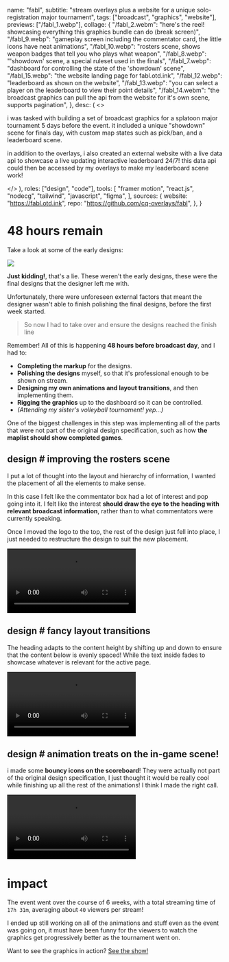   name: "fabl",
  subtitle:
    "stream overlays plus a website for a unique solo-registration major tournament",
  tags: ["broadcast", "graphics", "website"],
  previews: ["/fabl_1.webp"],
  collage: {
    "/fabl_2.webm":
      "here's the reel! showcasing everything this graphics bundle can do (break screen)",
    "/fabl_9.webp":
      "gameplay screen including the commentator card, the little icons have neat animations",
    "/fabl_10.webp":
      "rosters scene, shows weapon badges that tell you who plays what weapon",
    "/fabl_8.webp": "'showdown' scene, a special ruleset used in the finals",
    "/fabl_7.webp":
      "dashboard for controlling the state of the 'showdown' scene",
    "/fabl_15.webp": "the website landing page for fabl.otd.ink",
    "/fabl_12.webp": "leaderboard as shown on the website",
    "/fabl_13.webp":
      "you can select a player on the leaderboard to view their point details",
    "/fabl_14.webm":
      "the broadcast graphics can pull the api from the website for it's own scene, supports pagination",
  },
  desc: (
    <>
      <p>
        i was tasked with building a set of broadcast graphics for a splatoon
        major tournament 5 days before the event. it included a unique
        "showdown" scene for finals day, with custom map states such as
        pick/ban, and a leaderboard scene.
      </p>
      <p>
        in addition to the overlays, i also created an external website with a
        live data api to showcase a live updating interactive leaderboard 24/7!
        this data api could then be accessed by my overlays to make my
        leaderboard scene work!
      </p>
    </>
  ),
  roles: ["design", "code"],
  tools: [
    "framer motion",
    "react.js",
    "nodecg",
    "tailwind",
    "javascript",
    "figma",
  ],
  sources: {
    website: "https://fabl.otd.ink",
    repo: "https://github.com/cq-overlays/fabl",
  },
}

# 48 hours remain

Take a look at some of the early designs:

![](/fabl_3.webp)

**Just kidding!**, that's a lie. These weren't the early designs, these were the final designs that the designer left me with.

Unfortunately, there were unforeseen external factors that meant the designer wasn't able to finish polishing the final designs, before the first week started.

> So now I had to take over and ensure the designs reached the finish line

Remember! All of this is happening **48 hours before broadcast day**, and I had to:

- **Completing the markup** for the designs.
- **Polishing the designs** myself, so that it's professional enough to be shown on stream.
- **Designing my own animations and layout transitions**, and then implementing them.
- **Rigging the graphics** up to the dashboard so it can be controlled.
- _(Attending my sister's volleyball tournament! yep...)_

One of the biggest challenges in this step was implementing all of the parts that were not part of the original design specification, such as how **the maplist should show completed games**.

<Topic design>

## design # improving the rosters scene

I put a lot of thought into the layout and hierarchy of information, I wanted the placement of all the elements to make sense.

In this case I felt like the commentator box had a lot of interest and pop going into it. I felt like the interest **should draw the eye to the heading with relevant broadcast information**, rather than to what commentators were currently speaking.

Once I moved the logo to the top, the rest of the design just fell into place, I just needed to restructure the design to suit the new placement.

![a before / after of the rosters scene!](/fabl_11.webp|/fabl_6.webm)

## design # fancy layout transitions

The heading adapts to the content height by shifting up and down to ensure that the content below is evenly spaced! While the text inside fades to showcase whatever is relevant for the active page.

![](/fabl_4.webm)

## design # animation treats on the in-game scene!

i made some **bouncy icons on the scoreboard**! They were actually not part of the original design specification, I just thought it would be really cool while finishing up all the rest of the animations! I think I made the right call.

![boing :D](/fabl_5.webm)

</Topic>

# impact

The event went over the course of 6 weeks, with a total streaming time of `17h 31m`, averaging about `40` viewers per stream!

I ended up still working on all of the animations and stuff even as the event was going on, it must have been funny for the viewers to watch the graphics get progressively better as the tournament went on.

Want to see the graphics in action? [See the show!](https://youtu.be/Kz5w3a8Z_tM?t=680)
